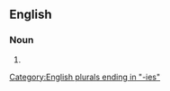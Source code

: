 ==English==

===Noun===
{{head|en|noun form}}

# {{plural of|en|sacrosanctity}}

[[Category:English plurals ending in "-ies"]]